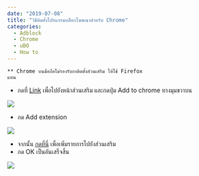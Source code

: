 ```yaml
---
date: "2019-07-08"
title: "วิธีติดตั้งโปรแกรมบล็อกโฆษณาสำหรับ Chrome"
categories:
  - Adblock
  - Chrome
  - uBO
  - How to
---
```


<code>** Chrome บนมือถือไม่รองรับกาติดตั้งส่วนเสริม ให้ใช้ Firefox แทน</code>

* กดที่ [Link](https://chrome.google.com/webstore/detail/ublock-origin/cjpalhdlnbpafiamejdnhcphjbkeiagm) เพื่อไปยังหน้าส่วนเสริม และกดปุ่ม Add to chrome ทางมุมขวาบน

![](./chrome_ubo.jpg)

* กด Add extension

![](./chrome_ubo2.jpg)

* จากนั้น <a href="abp:subscribe?location=https://adblock-thai.github.io/thai-ads-filter/subscription.txt&title=Thai Adblock List">กดที่นี่</a> เพื่อเพิ่มรายการไปยังส่วนเสริม
* กด OK เป็นอันเสร็จสิ้น

![](./filter.jpg)